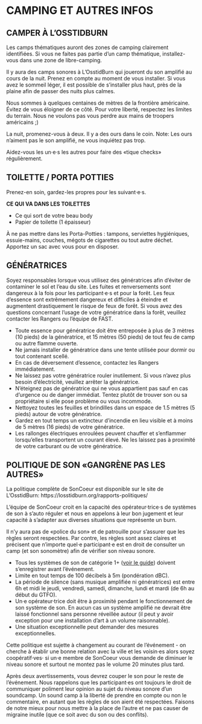 # CAMPING ET AUTRES INFOS {-}

<h2><span>CAMPER À L’OSSTIDBURN </span></h2> 

Les camps thématiques auront des zones de camping clairement identifiées. Si vous ne faites pas partie d’un camp thématique, installez-vous dans une zone de libre-camping. 

Il y aura des camps sonores à L’OsstidBurn qui joueront du son amplifié au cours de la nuit. Prenez en compte au moment de vous installer. Si vous avez le sommeil léger, il est possible de s'installer plus haut, près de la plaine afin de passer des nuits plus calmes. 

Nous sommes à quelques centaines de mètres de la  frontière américaine. Évitez de vous éloigner de ce  côté. Pour votre liberté, respectez les limites du  terrain. Nous ne voulons pas vous perdre aux mains de troopers américains ;)  

La nuit, promenez-vous à deux. Il y a des ours dans le coin. Note: Les ours n’aiment pas le son amplifié, ne vous inquiétez pas trop. 

Aidez-vous les un·e·s les autres pour faire des «tique checks» régulièrement.

<h2><span> TOILETTE / PORTA POTTIES </span></h2>  

Prenez-en soin, gardez-les propres pour les suivant·e·s.  

**CE QUI VA DANS LES TOILETTES**

* Ce qui sort de votre beau body  
* Papier de toilette (1 épaisseur) 

À ne pas mettre dans les Porta-Potties : tampons, serviettes hygiéniques, essuie-mains, couches, mégots de cigarettes ou tout autre déchet. Apportez un sac avec vous pour en disposer.  


<h2><span> GÉNÉRATRICES </span></h2>

Soyez responsables lorsque vous utilisez des génératrices afin d’éviter de contaminer le sol et l’eau du site. Les fuites et renversements sont dangereux à la fois pour les participant·e·s et pour la forêt. Les feux d’essence sont extrêmement dangereux et difficiles à éteindre et augmentent drastiquement le risque de feux de forêt. Si vous avez des questions concernant l’usage de votre génératrice dans la forêt, veuillez contacter les Rangers ou l’équipe de FAST. 

* Toute essence pour génératrice doit être entreposée à plus de 3 mètres (10 pieds) de la génératrice, et 15 mètres (50 pieds) de tout feu de camp ou autre flamme ouverte. 
* Ne jamais installer de génératrice dans une tente utilisée pour dormir ou tout contenant scellé. 
* En cas de déversement d’essence, contactez les Rangers immédiatement. 
* Ne laissez pas votre génératrice rouler inutilement. Si vous n’avez plus besoin d’électricité, veuillez arrêter la génératrice. 
* N’éteignez pas de génératrice qui ne vous appartient  pas sauf en cas d’urgence ou de danger immédiat. Tentez plutôt de trouver son ou sa propriétaire si elle pose problème ou vous incommode. 
* Nettoyez toutes les feuilles et brindilles dans un espace de 1.5 mètres (5 pieds) autour de votre génératrice. 
* Gardez en tout temps un extincteur d’incendie en lieu visible et à moins de 5 mètres (16 pieds) de votre génératrice. 
* Les rallonges électriques enroulées peuvent chauffer et s’enflammer lorsqu’elles transportent un courant élevé. Ne les laissez pas à proximité de votre carburant ou de votre génératrice. 


<h2><span> POLITIQUE DE SON
«GANGRÈNE PAS LES AUTRES»  </span></h2>  

La politique complète de SonCoeur est disponible sur le site de L’OsstidBurn: 
https://losstidburn.org/rapports-politiques/

L’équipe de SonCoeur croit en la capacité des opérateur·trice·s de systèmes de son à s’auto réguler et nous en appelons à leur bon jugement et leur capacité à s’adapter aux diverses situations que représente un burn. 

Il n’y aura pas de «police du son» et de patrouille pour s’assurer que les règles seront respectées. Par contre, les règles sont assez claires et précisent que n’importe quel·e participant·e est en droit de consulter un camp (et son sonomètre) afin de vérifier son niveau sonore. 

* Tous les systèmes de son de catégorie 1+  ([voir le guide](https://docs.google.com/document/d/14ef80A8L4MoYyTf9886PC7QEXWQJGnkqpgbeklcFgjI/edit?tab=t.0#heading=h.d5k4muil36kw)) doivent s’enregistrer avant  l’événement. 
* Limite en tout temps de 100 décibels à 5m (pondération dBC). 
* La période de silence (sans musique amplifiée ni génératrices) est entre 6h et midi le jeudi, vendredi, samedi, dimanche, lundi et mardi (de 6h au début du GTFO). 
* Un·e opérateur·trice doit être à proximité pendant le fonctionnement de son système de son. En aucun cas un système amplifié ne devrait être laissé fonctionnel sans personne réveillée autour (il peut y avoir exception pour une installation d’art à un volume raisonnable). 
* Une situation exceptionnelle peut demander des mesures exceptionnelles.


Cette politique est sujette à changement au courant de l’événement - on cherche à établir une bonne relation avec la ville et les voisin·es alors soyez coopératif·ves· si un·e membre de SonCoeur vous demande de diminuer le niveau sonore et surtout ne montez pas le volume 20 minutes plus tard.


Après deux avertissements, vous devrez couper le son pour le reste de l’événement. 
Nous rappelons que les participant·es ont toujours le droit de communiquer poliment leur opinion au sujet du niveau sonore d’un soundcamp. Un sound camp à la liberté de prendre en compte ou non le commentaire, en autant que les règles de son aient été respectées. Faisons de notre mieux pour nous mettre à la place de l’autre et ne pas causer de migraine inutile (que ce soit avec du son ou des conflits). 

